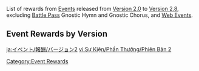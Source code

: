 {{CustomTabs
|tab1 = Events
|tab2 = History
|tab3 = Rewards
}}
{{HistoryTabs|Event/Rewards}}
List of rewards from [[Events]] released from [[Version 2.0]] to [[Version 2.8]], excluding [[Battle Pass]] Gnostic Hymn and Gnostic Chorus, and [[Web Event]]s.

==Event Rewards by Version==
{{Event Rewards by Version Tables|2}}

[[Category:Event Rewards]]

[[ja:イベント/報酬/バージョン2]]
[[vi:Sự Kiện/Phần Thưởng/Phiên Bản 2]]